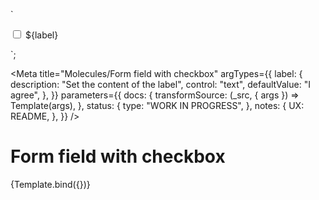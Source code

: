 <!--
@license EUPL-1.2
Copyright (c) 2021 Robbert Broersma
-->


<!-- Import component and component styles -->


<!-- Import Docs -->


  `<div class="utrecht-form-field-checkbox utrecht-form-field-checkbox--distanced">
    <input type="checkbox" class="utrecht-form-field-checkbox__input utrecht-checkbox" id="id-ce0239e2">
  <label class="utrecht-form-field-checkbox__label utrecht-form-label utrecht-form-label--checkbox" for="id-ce0239e2">${label}</label>
</div>`;

<Meta
  title="Molecules/Form field with checkbox"
  argTypes={{
    label: {
      description: "Set the content of the label",
      control: "text",
      defaultValue: "I agree",
    },
  }}
  parameters={{
    docs: {
      transformSource: (_src, { args }) => Template(args),
    },
    status: {
      type: "WORK IN PROGRESS",
    },
    notes: {
      UX: README,
    },
  }}
/>

# Form field with checkbox

<Canvas>
  <Story name="Form field with checkbox">{Template.bind({})}</Story>
</Canvas>

<ArgsTable story="Form field with checkbox" />
